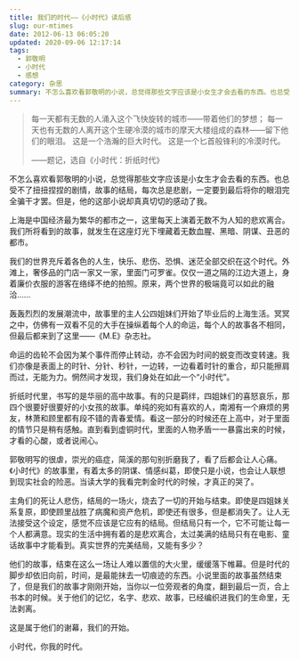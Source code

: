```yaml
---
title: 我们的时代——《小时代》读后感
slug: our-mtimes
date: 2012-06-13 06:05:20
updated: 2020-09-06 12:17:14
tags:
  - 郭敬明
  - 小时代
  - 感想
category: 杂思
summary: 不怎么喜欢看郭敬明的小说，总觉得那些文字应该是小女生才会去看的东西。也总受不了扭扭捏捏的剧情，故事的结局，每次总是悲剧，一定要到最后将你的眼泪完全骗干才罢。但是，他的这部小说却真真切切的感动了我。
---
```


>每一天都有无数的人涌入这个飞快旋转的城市——带着他们的梦想；
>每一天也有无数的人离开这个生硬冷漠的城市的摩天大楼组成的森林——留下他们的眼泪。
>这是一个浩瀚的巨大时代。
>这是一个匕首般锋利的冷漠时代。
>
>——题记，选自《小时代：折纸时代》

不怎么喜欢看郭敬明的小说，总觉得那些文字应该是小女生才会去看的东西。也总受不了扭扭捏捏的剧情，故事的结局，每次总是悲剧，一定要到最后将你的眼泪完全骗干才罢。但是，他的这部小说却真真切切的感动了我。

上海是中国经济最为繁华的都市之一，这里每天上演着无数不为人知的悲欢离合。我们所将看到的故事，就发生在这座灯光下埋藏着无数血腥、黑暗、阴谋、丑恶的都市。

我们的世界充斥着各色的人生，快乐、悲伤、恐惧、迷茫全部交织在这个时代。外滩上，奢侈品的门店一家又一家，里面门可罗雀。仅仅一道之隔的江边大道上，身着廉价衣服的游客在络绎不绝的拍照。原来，两个世界的极端竟可以如此的融洽……

轰轰烈烈的发展潮流中，故事里的主人公四姐妹们开始了毕业后的上海生活。冥冥之中，仿佛有一双看不见的大手在操纵着每个人的命运，每个人的故事各不相同，但最后都来到了这里——《M.E》杂志社。

命运的齿轮不会因为某个事件而停止转动，亦不会因为时间的蜕变而改变转速。我们亦像是表面上的时针、分针、秒针，一边转，一边看着时针的重合，却只能擦肩而过，无能为力。惘然间才发现，我们身处在如此一个“小时代”。

折纸时代里，书写的是华丽的高中故事。有的只是羁绊，四姐妹们的喜怒哀乐，那四个很要好很要好的小女孩的故事。单纯的宛如有喜欢的人，南湘有一个麻烦的男友，林萧和顾里都有段不错的青春爱情。看这一部分的时候还在上高中，对于里面的情节只是稍有感触。直到看到虚铜时代，里面的人物矛盾一一暴露出来的时候，才看的心酸，或者说闹心。

郭敬明写的很虐，崇光的癌症，简溪的那句别折磨我了，看了后都会让人心痛。《小时代》的故事里，有着太多的阴谋、情感纠葛，即使只是小说，也会让人联想到现实社会的险恶。当读大学的我看完刺金时代的时候，才真正的哭了。

主角们的死让人悲伤，结局的一场火，烧去了一切的开始与结束。即使是四姐妹关系复原，即使顾里战胜了病魔和资产危机，即使还有很多，但是都消失了。让人无法接受这个设定，感觉不应该是它应有的结局。但结局只有一个，它不可能让每一个人都满意。现实的生活中拥有着的是悲欢离合，太过美满的结局只有在电影、童话故事中才能看到。真实世界的完美结局，又能有多少？

他们的故事，结束在这么一场让人难以置信的大火里，缓缓落下帷幕。但是时代的脚步却依旧向前，时间，是最能抹去一切痕迹的东西。小说里面的故事虽然结束了，但是我们的故事才刚刚开始，当你以一位旁观者的角度，翻到最后一页，合上书本的时候。关于他们的记忆，名字、悲欢、故事，已经编织进我们的生命里，无法剥离。

这是属于他们的谢幕，我们的开始。

小时代，你我的时代。
